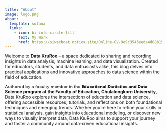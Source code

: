 ```yaml
---
title: "About"
image: logo.png
about:
  template: solana
  links:
    - icon: bi-info-circle-fill
      text: My Work
      href: https://siwachoat.notion.site/Online-CV-9e9c3545eeda4d08b1583ff2c0d4e433?pvs=4
---
```


Welcome to **Data KruRoo** – a space dedicated to sharing and recording insights in data analysis, machine learning, and data visualization. Created for educators, students, and data enthusiasts alike, this blog delves into practical applications and innovative approaches to data science within the field of education.

Authored by a faculty member in the **Educational Statistics and Data Science program at the Faculty of Education, Chulalongkorn University**, Data KruRoo explores the intersections of education and data science, offering accessible resources, tutorials, and reflections on both foundational techniques and emerging trends. Whether you’re here to refine your skills in statistical analysis, gain insights into educational modeling, or discover new ways to visually interpret data, Data KruRoo aims to support your journey and foster a community around data-driven educational insights.
